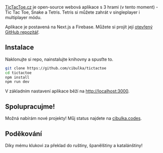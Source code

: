 [TicTacToe.cz](https://www.tictactoe.cz) je open-source webová aplikace s 3 hrami (v tento moment) - Tic Tac Toe, Snake a Tetris. Tetris si můžete zahrát v singleplayer i multiplayer módu.

Aplikace je postavená na Next.js a Firebase. Můžete si projít její [otevřený GitHub repozitář](https://github.com/cibulka/tictactoe.cz).

## Instalace

Naklonujte si repo, nainstalujte knihovny a spusťte to.

```bash
git clone https://github.com/cibulka/tictactoe
cd tictactoe
npm install
npm run dev
```

V základním nastavení aplikace běží na [http://localhost:3000](http://localhost:3000).

## Spolupracujme!

Možná nabírám nové projekty! Můj status najdete na [cibulka.codes](https://www.cibulka.codes).

## Poděkování

Díky mému klukovi za překlad do ruštiny, španělštiny a katalánštiny!
